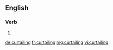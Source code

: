 
==English==

===Verb===
{{head|en}}

# {{present participle of|curtail|lang=en}}

[[de:curtailing]]
[[fr:curtailing]]
[[mg:curtailing]]
[[vi:curtailing]]